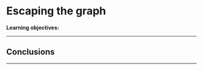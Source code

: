 # Escaping the graph

**Learning objectives:**


-------------------------------------------------------------------

## Conclusions




----------------------------------------------------------------------

















